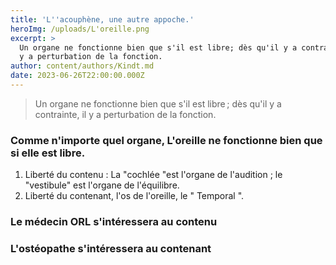 ```yaml
---
title: 'L''acouphène, une autre appoche.'
heroImg: /uploads/L'oreille.png
excerpt: >
  Un organe ne fonctionne bien que s'il est libre; dès qu'il y a contrainte, il
  y a perturbation de la fonction.
author: content/authors/Kindt.md
date: 2023-06-26T22:00:00.000Z
---
```


<BlockQuote authorName="DK">
  Un organe ne fonctionne bien que s'il est libre ; dès qu'il y a contrainte, il y a perturbation de la fonction.
</BlockQuote>

### Comme n'importe quel organe, L'oreille ne fonctionne bien que si elle est libre.

1. Liberté du contenu : La "cochlée "est l'organe de l'audition ; le "vestibule" est l'organe de l'équilibre.
2. Liberté du contenant, l'os de l'oreille, le " Temporal ".

### Le médecin ORL s'intéressera au contenu

### L'ostéopathe s'intéressera au contenant
